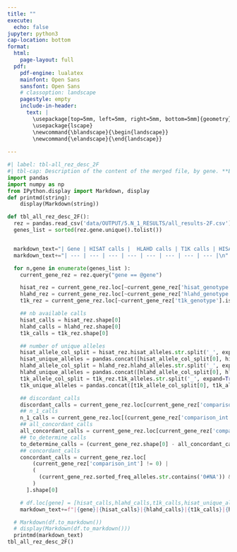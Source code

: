 ```yaml
---
title: ""
execute:
  echo: false
jupyter: python3
cap-location: bottom
format: 
  html:
    page-layout: full
  pdf:
    pdf-engine: lualatex
    mainfont: Open Sans
    sansfont: Open Sans
    # classoption: landscape
    pagestyle: empty
    include-in-header: 
      text: |
        \usepackage[top=5mm, left=5mm, right=5mm, bottom=5mm]{geometry}
        \usepackage{lscape}
        \newcommand{\blandscape}{\begin{landscape}}
        \newcommand{\elandscape}{\end{landscape}}
  
---
```


\blandscape
```python
#| label: tbl-all_rez_desc_2F
#| tbl-cap: Description of the content of the merged file, by gene. **Except for a downscale operation to 2-fields**, no changes in the results of the algorithms have been made. The number of calls available (HISATgenotype calls, HLA-HD calls & T1K calls) represents the number of non-null results available for each algorithm. The number of unique alleles for each algorithm is the number of alleles found at least once by each algorithm. The percentage of concordant calls is calculated in relation to the total number of samples in this study (14,669). According to the N-1 algorithm which will be described later, a matching call corresponds to 2 or 3 identical calls between the 3 algorithms to which are added the alleles classified as hemizygotes
import pandas
import numpy as np
from IPython.display import Markdown, display
def printmd(string):
    display(Markdown(string))

def tbl_all_rez_desc_2F():
  rez = pandas.read_csv('data/OUTPUT/5.N_1_RESULTS/all_results-2F.csv')
  genes_list = sorted(rez.gene.unique().tolist())


  markdown_text="| Gene | HISAT calls |  HLAHD calls | T1K calls | HISAT unique alleles | HLAHD unique alleles | T1K unique alleles| Concordant calls (%) |\n"
  markdown_text+="| --- | --- | --- | --- | --- | --- | --- | --- |\n"

  for n,gene in enumerate(genes_list ):
    current_gene_rez = rez.query("gene == @gene")

    hisat_rez = current_gene_rez.loc[~current_gene_rez['hisat_genotype'].isna()]
    hlahd_rez = current_gene_rez.loc[~current_gene_rez['hlahd_genotype'].isna()]
    t1k_rez = current_gene_rez.loc[~current_gene_rez['t1k_genotype'].isna()]

    ## nb available calls
    hisat_calls = hisat_rez.shape[0]
    hlahd_calls = hlahd_rez.shape[0]
    t1k_calls = t1k_rez.shape[0]

    ## number of unique alleles
    hisat_allele_col_split = hisat_rez.hisat_alleles.str.split('_', expand=True)
    hisat_unique_alleles = pandas.concat([hisat_allele_col_split[0], hisat_allele_col_split[1]], axis=0).nunique()
    hlahd_allele_col_split = hlahd_rez.hlahd_alleles.str.split('_', expand=True)
    hlahd_unique_alleles = pandas.concat([hlahd_allele_col_split[0], hlahd_allele_col_split[1]], axis=0).nunique() if hlahd_calls > 0 else 0
    t1k_allele_col_split = t1k_rez.t1k_alleles.str.split('_', expand=True)
    t1k_unique_alleles = pandas.concat([t1k_allele_col_split[0], t1k_allele_col_split[1]], axis=0).nunique()

    ## discordant_calls
    discordant_calls = current_gene_rez.loc[current_gene_rez['comparison_int'] == 0].shape[0]
    ## n_1_calls
    n_1_calls = current_gene_rez.loc[(current_gene_rez['comparison_int'] > 0) & (current_gene_rez['comparison_int'] < 7)].shape[0]
    ## all_concordant_calls
    all_concordant_calls = current_gene_rez.loc[current_gene_rez['comparison_int'] == 7].shape[0]
    ## to_determine_calls
    to_determine_calls = (current_gene_rez.shape[0] - all_concordant_calls - n_1_calls) / 14669 *100
    ## concordant_calls
    concordant_calls = current_gene_rez.loc[
        (current_gene_rez['comparison_int'] != 0) | 
        ( 
          (current_gene_rez.sorted_freq_alleles.str.contains('0#NA')) & (current_gene_rez.sorted_freq_alleles.str.contains('3#')) 
        )
      ].shape[0]

    # df.loc[gene] = [hisat_calls,hlahd_calls,t1k_calls,hisat_unique_alleles,hlahd_unique_alleles,t1k_unique_alleles,discordant_calls,n_1_calls,all_concordant_calls,to_determine_calls]
    markdown_text+=f"|{gene}|{hisat_calls}|{hlahd_calls}|{t1k_calls}|{hisat_unique_alleles}|{hlahd_unique_alleles}|{t1k_unique_alleles}|{concordant_calls} ({concordant_calls/14669 *100:.2f})|\n"

  # Markdown(df.to_markdown())
  # display(Markdown(df.to_markdown()))
  printmd(markdown_text)
tbl_all_rez_desc_2F()
```
\elandscape